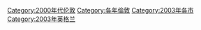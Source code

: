 [[Category:2000年代伦敦|Category:2000年代伦敦]]
[[Category:各年倫敦|Category:各年倫敦]]
[[Category:2003年各市|Category:2003年各市]]
[[Category:2003年英格兰|Category:2003年英格兰]]